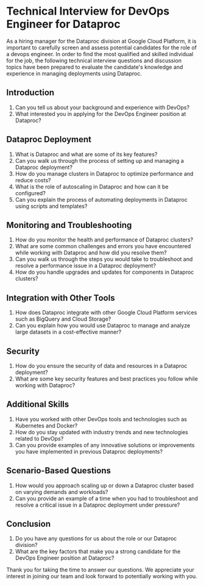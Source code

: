 

# Technical Interview for DevOps Engineer for Dataproc

As a hiring manager for the Dataproc division at Google Cloud Platform, it is important to carefully screen and assess potential candidates for the role of a devops engineer. In order to find the most qualified and skilled individual for the job, the following technical interview questions and discussion topics have been prepared to evaluate the candidate's knowledge and experience in managing deployments using Dataproc.

## Introduction 
1. Can you tell us about your background and experience with DevOps? 
2. What interested you in applying for the DevOps Engineer position at Dataproc? 

## Dataproc Deployment 
1. What is Dataproc and what are some of its key features? 
2. Can you walk us through the process of setting up and managing a Dataproc deployment? 
3. How do you manage clusters in Dataproc to optimize performance and reduce costs? 
4. What is the role of autoscaling in Dataproc and how can it be configured? 
5. Can you explain the process of automating deployments in Dataproc using scripts and templates? 

## Monitoring and Troubleshooting 
1. How do you monitor the health and performance of Dataproc clusters? 
2. What are some common challenges and errors you have encountered while working with Dataproc and how did you resolve them? 
3. Can you walk us through the steps you would take to troubleshoot and resolve a performance issue in a Dataproc deployment? 
4. How do you handle upgrades and updates for components in Dataproc clusters? 

## Integration with Other Tools 
1. How does Dataproc integrate with other Google Cloud Platform services such as BigQuery and Cloud Storage? 
2. Can you explain how you would use Dataproc to manage and analyze large datasets in a cost-effective manner? 

## Security 
1. How do you ensure the security of data and resources in a Dataproc deployment? 
2. What are some key security features and best practices you follow while working with Dataproc? 

## Additional Skills 
1. Have you worked with other DevOps tools and technologies such as Kubernetes and Docker? 
2. How do you stay updated with industry trends and new technologies related to DevOps? 
3. Can you provide examples of any innovative solutions or improvements you have implemented in previous Dataproc deployments? 

## Scenario-Based Questions 
1. How would you approach scaling up or down a Dataproc cluster based on varying demands and workloads? 
2. Can you provide an example of a time when you had to troubleshoot and resolve a critical issue in a Dataproc deployment under pressure? 

## Conclusion 
1. Do you have any questions for us about the role or our Dataproc division? 
2. What are the key factors that make you a strong candidate for the DevOps Engineer position at Dataproc? 

Thank you for taking the time to answer our questions. We appreciate your interest in joining our team and look forward to potentially working with you. 